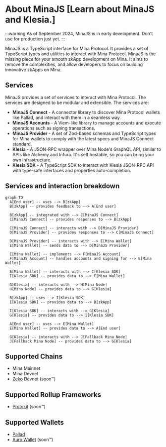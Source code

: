 # About MinaJS [Learn about MinaJS and Klesia.]

:::warning
As of September 2024, MinaJS is in early development. Don't use for production just yet.
:::

MinaJS is a TypeScript interface for Mina Protocol. It provides a set of TypeScript types and utilities to interact with Mina Protocol. MinaJS is the missing piece for your smooth zkApp development on Mina.
It aims to remove the complexities, and allow developers to focus on building innovative zkApps on Mina.

## Services

MinaJS provides a set of services to interact with Mina Protocol. The services are designed to be modular and extensible. The services are:

- **MinaJS Connect** - A connector library to discover Mina Protocol wallets like Pallad, and interact with them in a seamless way.
- **MinaJS Accounts** - A Viem-like library to manage accounts and execute operations such as signing transactions.
- **MinaJS Provider** - A set of Zod-based schemas and TypeScript types for Mina wallets to comply with the latest specs and MinaJS Connect standard.
- **Klesia** - A JSON-RPC wrapper over Mina Node's GraphQL API, similar to APIs like Alchemy and Infura. It's self hostable, so you can bring your own infrastructure.
- **Klesia SDK** - A TypeScript SDK to interact with Klesia JSON-RPC API with type-safe interfaces and properties auto-completion.

## Services and interaction breakdown

```mermaid
graph TD
  A[End user] -- uses --> B[zkApp]
  B[zkApp] -- provides feedback to --> A[End user]

  B[zkApp] -- integrated with --> C[MinaJS Connect]
  C[MinaJS Connect] -- provides responses to --> B[zkApp]

  C[MinaJS Connect] -- interacts with --> D[MinaJS Provider]
  D[MinaJS Provider] -- provides responses to --> C[MinaJS Connect]

  D[MinaJS Provider] -- interacts with --> E[Mina Wallet]
  E[Mina Wallet] -- sends data to --> D[MinaJS Provider]

  E[Mina Wallet] -- implements --> F[MinaJS Account]
  F[MinaJS Account] -- handles accounts and signing for --> E[Mina Wallet]

  E[Mina Wallet] -- interacts with --> I[Klesia SDK]
  I[Klesia SDK] -- provides data to --> E[Mina Wallet]

  G[Klesia] -- interacts with --> H[Mina Node]
  H[Mina Node] -- provides data to --> G[Klesia]

  B[zkApp] -- uses --> I[Klesia SDK]
  I[Klesia SDK] -- provides data to --> B[zkApp]

  I[Klesia SDK] -- interacts with --> G[Klesia]
  G[Klesia] -- provides data to --> I[Klesia SDK]

  A[End user] -- uses --> E[Mina Wallet]
  E[Mina Wallet] -- provides data to --> A[End user]

  G[Klesia] -- interacts with --> J[Fallback Mina Node]
  J[Fallback Mina Node] -- provides data to --> G[Klesia]
```

## Supported Chains

- Mina Mainnet
- Mina Devnet
- [Zeko](https://zeko.io) Devnet (soon™️)

## Supported Rollup Frameworks

- [Protokit](https://protokit.dev/) (soon™️)

## Supported Wallets

- [Pallad](https://get.pallad.co/website)
- [Auro Wallet](https://www.aurowallet.com/) (soon™️)
